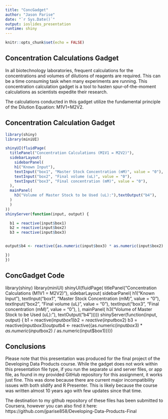 ---
title: "ConcGadget"
author: "Jason Parise"
date: "`r Sys.Date()`"
output: ioslides_presentation
runtime: shiny
---

```{r setup, include=FALSE}
knitr::opts_chunk$set(echo = FALSE)
```

## Concentration Calculations Gadget

In all biotechnology laboratories, frequent calculations for the concentrations
and volumes of dilutions of reagents are required. This can be a time
consuming task when many experiments are running. This concentration 
calculation gadget is a tool to hasten spur-of-the-moment calculations 
as scientists expedite their research.

The calculations conducted in this gadget utilize the fundamental principle
of the Dilution Equation: M1V1=M2V2.

## Concentration Calculation Gadget

```{r eruptions}
library(shiny)
library(miniUI)

shinyUI(fluidPage(
  titlePanel("Concentration Calculations (M1V1 = M2V2)"),
  sidebarLayout(
    sidebarPanel(
    h1("Known Input"),
    textInput("box1", "Master Stock Concentration (mM)", value = "0"),
    textInput("box2", "Final volume (uL)", value = "0"),
    textInput("box3", "Final concentration (mM)", value = "0"),
  ),
  mainPanel(
    h3("Volume of Master Stock to be Used (uL):"),textOutput("b4"),
  )
  )
))
shinyServer(function(input, output) {

  b1 = reactive(input$box1)
  b2 = reactive(input$box2)
  b3 = reactive(input$box3)


output$b4 <- reactive({as.numeric(input$box3) * as.numeric(input$box2) / as.numeric(input$box1)

})
})
```

## ConcGadget Code
library(shiny)
library(miniUI)
shinyUI(fluidPage(
  titlePanel("Concentration Calculations (M1V1 = M2V2)"),
  sidebarLayout(
    sidebarPanel(
    h1("Known Input"),
    textInput("box1", "Master Stock Concentration (mM)", value = "0"),
    textInput("box2", "Final volume (uL)", value = "0"),
    textInput("box3", "Final concentration (mM)", value = "0"),
  ),
  mainPanel(
    h3("Volume of Master Stock to be Used (uL):"),
    textOutput("b4")))))
shinyServer(function(input, output) {
  b1 = reactive(input$box1)
  b2 = reactive(input$box2)
  b3 = reactive(input$box3)
output$b4 <- reactive({as.numeric(input$box3) * as.numeric(input$box2) / as.numeric(input$box1)})})

## Conclusions

Please note that this presentation was produced for the final project of the
Developing Data Products course. While the gadget does not work within this 
presentation file type, if you run the separate ui and server files, or app 
file, as found in my provided GitHub repository for this assignment, it works 
just fine. This was done because there are current major incompatibility issues 
with both slidify and R Presenter. This is likely because the course was written almost 10 years ago with few updates since that time.

The destination to my github repository of these files has been submitted to 
Coursera, however you can also find it here:
https://github.com/jparise858/Developing-Data-Products-Final



